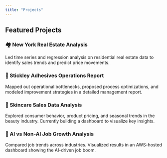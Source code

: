 ```yaml
---
title: "Projects"
---
```


## Featured Projects

### 🏘️ New York Real Estate Analysis
Led time series and regression analysis on residential real estate data to identify sales trends and predict price movements.

### 🧪 Stickley Adhesives Operations Report
Mapped out operational bottlenecks, proposed process optimizations, and modeled improvement strategies in a detailed management report.

### 💄 Skincare Sales Data Analysis
Explored consumer behavior, product pricing, and seasonal trends in the beauty industry. Currently building a dashboard to visualize key insights.

### 🤖 AI vs Non-AI Job Growth Analysis
Compared job trends across industries. Visualized results in an AWS-hosted dashboard showing the AI-driven job boom.
